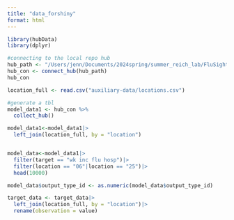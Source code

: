 ```yaml
---
title: "data_forshiny"
format: html
---
```


```r
library(hubData)
library(dplyr)
```


```r
#connecting to the local repo hub
hub_path <- "/Users/jenn/Documents/2024spring/summer_reich_lab/FluSight-forecast-hub"
hub_con <- connect_hub(hub_path)
hub_con
```

```r
location_full <- read.csv("auxiliary-data/locations.csv")
```

```r
#generate a tbl
model_data1 <- hub_con %>%
  collect_hub()

model_data1<-model_data1|>
  left_join(location_full, by = "location")


model_data<-model_data1|>
  filter(target == "wk inc flu hosp")|>
  filter(location == "06"|location == "25")|>
  head(10000)

model_data$output_type_id <- as.numeric(model_data$output_type_id)
```

```r
target_data <- target_data|>
  left_join(location_full, by = "location")|>
  rename(observation = value)
```

